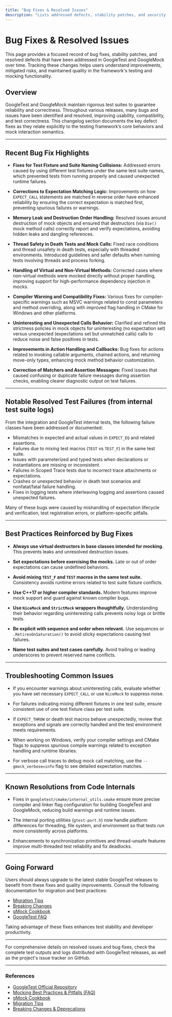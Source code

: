 ```yaml
---
title: "Bug Fixes & Resolved Issues"
description: "Lists addressed defects, stability patches, and security updates in each version to track risk mitigation and quality improvements for the overall project."
---
```


# Bug Fixes & Resolved Issues

This page provides a focused record of bug fixes, stability patches, and resolved defects that have been addressed in GoogleTest and GoogleMock over time. Tracking these changes helps users understand improvements, mitigated risks, and maintained quality in the framework's testing and mocking functionality.

## Overview

GoogleTest and GoogleMock maintain rigorous test suites to guarantee reliability and correctness. Throughout various releases, many bugs and issues have been identified and resolved, improving usability, compatibility, and test correctness. This changelog section documents the key defect fixes as they relate explicitly to the testing framework’s core behaviors and mock interaction semantics.

---

## Recent Bug Fix Highlights

- **Fixes for Test Fixture and Suite Naming Collisions:** Addressed errors caused by using different test fixtures under the same test suite names, which prevented tests from running properly and caused unexpected runtime failures.

- **Corrections to Expectation Matching Logic:** Improvements on how `EXPECT_CALL` statements are matched in reverse order have enhanced reliability by ensuring the correct expectation is matched first, preventing spurious failures or warnings.

- **Memory Leak and Destruction Order Handling:** Resolved issues around destruction of mock objects and ensured that destructors (via `Die()` mock method calls) correctly report and verify expectations, avoiding hidden leaks and dangling references.

- **Thread Safety in Death Tests and Mock Calls:** Fixed race conditions and thread unsafety in death tests, especially with threaded environments. Introduced guidelines and safer defaults when running tests involving threads and process forking.

- **Handling of Virtual and Non-Virtual Methods:** Corrected cases where non-virtual methods were mocked directly without proper handling, improving support for high-performance dependency injection in mocks.

- **Compiler Warning and Compatibility Fixes:** Various fixes for compiler-specific warnings such as MSVC warnings related to const parameters and method overriding, along with improved flag handling in CMake for Windows and other platforms.

- **Uninteresting and Unexpected Calls Behavior:** Clarified and refined the strictness policies in mock objects for uninteresting (no expectation set) versus unexpected (expectations set but unmatched calls) calls to reduce noise and false positives in tests.

- **Improvements in Action Handling and Callbacks:** Bug fixes for actions related to invoking callable arguments, chained actions, and returning move-only types, enhancing mock method behavior customization.

- **Correction of Matchers and Assertion Messages:** Fixed issues that caused confusing or duplicate failure messages during assertion checks, enabling clearer diagnostic output on test failures.

---

## Notable Resolved Test Failures (from internal test suite logs)

From the integration and GoogleTest internal tests, the following failure classes have been addressed or documented:

- Mismatches in expected and actual values in `EXPECT_EQ` and related assertions.
- Failures due to mixing test macros (`TEST` vs `TEST_F`) in the same test suite.
- Issues with parameterized and typed tests when declarations or instantiations are missing or inconsistent.
- Failures in Scoped Trace tests due to incorrect trace attachments or expectations.
- Crashes or unexpected behavior in death test scenarios and nonfatal/fatal failure handling.
- Fixes in logging tests where interleaving logging and assertions caused unexpected failures.

Many of these bugs were caused by mishandling of expectation lifecycle and verification, test registration errors, or platform-specific pitfalls.

---

## Best Practices Reinforced by Bug Fixes

- **Always use virtual destructors in base classes intended for mocking.** This prevents leaks and unresolved destruction issues.

- **Set expectations before exercising the mocks.** Late or out of order expectations can cause undefined behaviors.

- **Avoid mixing `TEST_F` and `TEST` macros in the same test suite.** Consistency avoids runtime errors related to test suite fixture conflicts.

- **Use C++17 or higher compiler standards.** Modern features improve mock support and guard against known compiler bugs.

- **Use `NiceMock` and `StrictMock` wrappers thoughtfully.** Understanding their behavior regarding uninteresting calls prevents noisy logs or brittle tests.

- **Be explicit with sequence and order when relevant.** Use sequences or `.RetiresOnSaturation()` to avoid sticky expectations causing test failures.

- **Name test suites and test cases carefully.** Avoid trailing or leading underscores to prevent reserved name conflicts.

---

## Troubleshooting Common Issues

- If you encounter warnings about uninteresting calls, evaluate whether you have set necessary `EXPECT_CALL` or use `NiceMock` to suppress noise.

- For failures indicating mixing different fixtures in one test suite, ensure consistent use of one test fixture class per test suite.

- If `EXPECT_THROW` or death test macros behave unexpectedly, review that exceptions and signals are correctly handled and the test environment meets requirements.

- When working on Windows, verify your compiler settings and CMake flags to suppress spurious compile warnings related to exception handling and runtime libraries.

- For verbose call traces to debug mock call matching, use the `--gmock_verbose=info` flag to see detailed expectation matches.

---

## Known Resolutions from Code Internals

- Fixes in `googletest/cmake/internal_utils.cmake` ensure more precise compiler and linker flag configuration for building GoogleTest and GoogleMock, reducing build warnings and runtime issues.

- The internal porting utilities (`gtest-port.h`) now handle platform differences for threading, file system, and environment so that tests run more consistently across platforms.

- Enhancements to synchronization primitives and thread-unsafe features improve multi-threaded test reliability and fix deadlocks.

---

## Going Forward

Users should always upgrade to the latest stable GoogleTest releases to benefit from these fixes and quality improvements. Consult the following documentation for migration and best practices:

- [Migration Tips](https://github.com/google/googletest/blob/main/changelog/migration-and-upgrade-guides/migration-tips.mdx)
- [Breaking Changes](https://github.com/google/googletest/blob/main/changelog/migration-and-upgrade-guides/breaking-changes.mdx)
- [gMock Cookbook](https://github.com/google/googletest/blob/main/docs/gmock_cook_book.md)
- [GoogleTest FAQ](https://github.com/google/googletest/blob/main/docs/faq.md)

Taking advantage of these fixes enhances test stability and developer productivity.

---

For comprehensive details on resolved issues and bug fixes, check the complete test outputs and logs distributed with GoogleTest releases, as well as the project's issue tracker on GitHub.


---
### References
- [GoogleTest Official Repository](https://github.com/google/googletest)
- [Mocking Best Practices & Pitfalls (FAQ)](/faq/core-issues/mocking-questions)
- [gMock Cookbook](docs/gmock_cook_book.md)
- [Migration Tips](changelog/migration-and-upgrade-guides/migration-tips.mdx)
- [Breaking Changes & Deprecations](changelog/migration-and-upgrade-guides/breaking-changes.mdx)